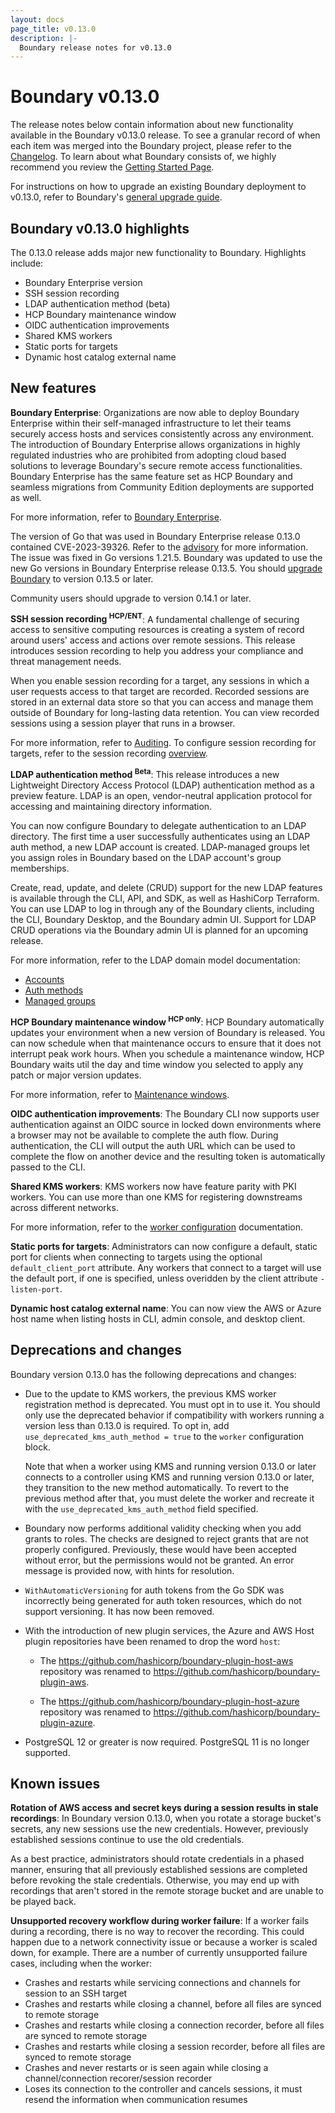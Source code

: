 ```yaml
---
layout: docs
page_title: v0.13.0
description: |-
  Boundary release notes for v0.13.0
---
```


# Boundary v0.13.0

The release notes below contain information about new functionality available in the Boundary v0.13.0 release.
To see a granular record of when each item was merged into the Boundary project, please refer to the [Changelog](https://github.com/hashicorp/boundary/blob/main/CHANGELOG.md).
To learn about what Boundary consists of, we highly recommend you review the [Getting Started Page](/boundary/docs/getting-started).

For instructions on how to upgrade an existing Boundary deployment to v0.13.0, refer to Boundary's [general upgrade guide](/boundary/tutorials/oss-configuration/upgrade-version).

## Boundary v0.13.0 highlights

The 0.13.0 release adds major new functionality to Boundary.
Highlights include:

- Boundary Enterprise version
- SSH session recording
- LDAP authentication method (beta)
- HCP Boundary maintenance window
- OIDC authentication improvements
- Shared KMS workers
- Static ports for targets
- Dynamic host catalog external name

## New features

**Boundary Enterprise**: Organizations are now able to deploy Boundary Enterprise within their self-managed infrastructure to let their teams securely access hosts and services consistently across any environment.
The introduction of Boundary Enterprise allows organizations in highly regulated industries who are prohibited from adopting cloud based solutions to leverage Boundary's secure remote access functionalities.
Boundary Enterprise has the same feature set as HCP Boundary and seamless migrations from Community Edition deployments are supported as well.

For more information, refer to [Boundary Enterprise](/boundary/docs/enterprise).

<Note>

The version of Go that was used in Boundary Enterprise release 0.13.0 contained CVE-2023-39326.
Refer to the [advisory](https://github.com/advisories/GHSA-9f76-wg39-x86h) for more information.
The issue was fixed in Go versions 1.21.5. Boundary was updated to use the new Go versions in Boundary Enterprise release 0.13.5.
You should [upgrade Boundary](/boundary/tutorials/self-managed-deployment/upgrade-version) to version 0.13.5 or later.

Community users should upgrade to version 0.14.1 or later.

</Note>

**SSH session recording <sup>HCP/ENT</sup>**: A fundamental challenge of securing access to sensitive computing resources is creating a system of record around users' access and actions over remote sessions.
This release introduces session recording to help you address your compliance and threat management needs.

When you enable session recording for a target, any sessions in which a user requests access to that target are recorded.
Recorded sessions are stored in an external data store so that you can access and manage them outside of Boundary for long-lasting data retention.
You can view recorded sessions using a session player that runs in a browser.

For more information, refer to [Auditing](/boundary/docs/concepts/auditing).
To configure session recording for targets, refer to the session recording [overview](/boundary/docs/configuration/session-recording).

**LDAP authentication method <sup>Beta</sup>**: This release introduces a new Lightweight Directory Access Protocol (LDAP) authentication method as a preview feature.
LDAP is an open, vendor-neutral application protocol for accessing and maintaining directory information.

You can now configure Boundary to delegate authentication to an LDAP directory.
The first time a user successfully authenticates using an LDAP auth method, a new LDAP account is created.
LDAP-managed groups let you assign roles in Boundary based on the LDAP account's group memberships.

Create, read, update, and delete (CRUD) support for the new LDAP features is available through the CLI, API, and SDK, as well as HashiCorp Terraform.
You can use LDAP to log in through any of the Boundary clients, including the CLI, Boundary Desktop, and the Boundary admin UI.
Support for LDAP CRUD operations via the Boundary admin UI is planned for an upcoming release.

For more information, refer to the LDAP domain model documentation:

- [Accounts](/boundary/docs/concepts/domain-model/accounts#ldap-account-attributes-beta)
- [Auth methods](/boundary/docs/concepts/domain-model/auth-methods#ldap-auth-method-attributes-beta)
- [Managed groups](/boundary/docs/concepts/domain-model/managed-groups#ldap-managed-group-information-and-attributes-beta)

**HCP Boundary maintenance window <sup>HCP only</sup>**: HCP Boundary automatically updates your environment when a new version of Boundary is released.
You can now schedule when that maintenance occurs to ensure that it does not interrupt peak work hours.
When you schedule a maintenance window, HCP Boundary waits util the day and time window you selected to apply any patch or major version updates.

For more information, refer to [Maintenance windows](/hcp/docs/boundary/maintenance-window).

**OIDC authentication improvements**: The Boundary CLI now supports user authentication against an OIDC source in locked down environments where a browser may not be available to complete the auth flow.
During authentication, the CLI will output the auth URL which can be used to complete the flow on another device and the resulting token is automatically passed to the CLI.

**Shared KMS workers**: KMS workers now have feature parity with PKI workers.
You can use more than one KMS for registering downstreams across different networks.

For more information, refer to the [worker configuration](/boundary/docs/configuration/worker) documentation.

**Static ports for targets**: Administrators can now configure a default, static port for clients when connecting to targets using the optional `default_client_port` attribute.
Any workers that connect to a target will use the default port, if one is specified, unless overidden by the client attribute `-listen-port`.

**Dynamic host catalog external name**: You can now view the AWS or Azure host name when listing hosts in CLI, admin console, and desktop client.

## Deprecations and changes

Boundary version 0.13.0 has the following deprecations and changes:

- Due to the update to KMS workers, the previous KMS worker registration method is deprecated.
You must opt in to use it.
You should only use the deprecated behavior if compatibility with workers running a version less than 0.13.0 is required.
To opt in, add `use_deprecated_kms_auth_method = true` to the `worker` configuration block.

   Note that when a worker using KMS and running version 0.13.0 or later connects to a controller using KMS and running version 0.13.0 or later, they transition to the new method automatically.
   To revert to the previous method after that, you must delete the worker and recreate it with the `use_deprecated_kms_auth_method` field specified.

- Boundary now performs additional validity checking when you add grants to roles.
The checks are designed to reject grants that are not properly configured.
Previously, these would have been accepted without error, but the permissions would not be granted.
An error message is provided now, with hints for resolution.

- `WithAutomaticVersioning` for auth tokens from the Go SDK was incorrectly being generated for auth token resources, which do not support versioning.
It has now been removed.

- With the introduction of new plugin services, the Azure and AWS Host plugin repositories have been renamed to drop the word `host`:

   - The https://github.com/hashicorp/boundary-plugin-host-aws repository was renamed to https://github.com/hashicorp/boundary-plugin-aws.

   - The https://github.com/hashicorp/boundary-plugin-host-azure repository was renamed to https://github.com/hashicorp/boundary-plugin-azure.

- PostgreSQL 12 or greater is now required.
PostgreSQL 11 is no longer supported.

## Known issues

**Rotation of AWS access and secret keys during a session results in stale recordings**: In Boundary version 0.13.0, when you rotate a storage bucket's secrets, any new sessions use the new credentials.
However, previously established sessions continue to use the old credentials.

As a best practice, administrators should rotate credentials in a phased manner, ensuring that all previously established sessions are completed before revoking the stale credentials.
Otherwise, you may end up with recordings that aren't stored in the remote storage bucket and are unable to be played back.

**Unsupported recovery workflow during worker failure**: If a worker fails during a recording, there is no way to recover the recording.
This could happen due to a network connectivity issue or because a worker is scaled down, for example.
There are a number of currently unsupported failure cases, including when the worker:

- Crashes and restarts while servicing connections and channels for session to an SSH target
- Crashes and restarts while closing a channel, before all files are synced to remote storage
- Crashes and restarts while closing a connection recorder, before all files are synced to remote storage
- Crashes and restarts while closing a session recorder, before all files are synced to remote storage
- Crashes and never restarts or is seen again while closing a channel/connection recorer/session recorder
- Loses its connection to the controller and cancels sessions, it must resend the information when communication resumes
